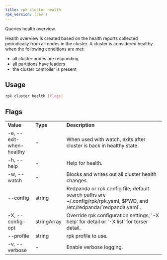 ```yaml
---
title: rpk cluster health
rpk_version: (rev )
---
```


Queries health overview.

Health overview is created based on the health reports collected periodically
from all nodes in the cluster. A cluster is considered healthy when the
following conditions are met:

- all cluster nodes are responding
- all partitions have leaders
- the cluster controller is present

## Usage

```bash
rpk cluster health [flags]
```

## Flags

<table>
  <tbody>
    <tr>
      <td>
        <strong>Value</strong>
      </td>
      <td>
        <strong>Type</strong>
      </td>
      <td>
        <strong>Description</strong>
      </td>
    </tr>
    <tr>
      <td>-e, --exit-when-healthy</td>
      <td>-</td>
      <td>
        When used with watch, exits after cluster is back in healthy state.
      </td>
    </tr>
    <tr>
      <td>-h, --help</td>
      <td>-</td>
      <td>Help for health.</td>
    </tr>
    <tr>
      <td>-w, --watch</td>
      <td>-</td>
      <td>Blocks and writes out all cluster health changes.</td>
    </tr>
    <tr>
      <td>--config</td>
      <td>string</td>
      <td>
        Redpanda or rpk config file; default search paths are
        ~/.config/rpk/rpk.yaml, $PWD, and /etc/redpanda/`redpanda.yaml`.
      </td>
    </tr>
    <tr>
      <td>-X, --config-opt</td>
      <td>stringArray</td>
      <td>
        Override rpk configuration settings; '-X help' for detail or '-X list'
        for terser detail.
      </td>
    </tr>
    <tr>
      <td>--profile</td>
      <td>string</td>
      <td>rpk profile to use.</td>
    </tr>
    <tr>
      <td>-v, --verbose</td>
      <td>-</td>
      <td>Enable verbose logging.</td>
    </tr>
  </tbody>
</table>
